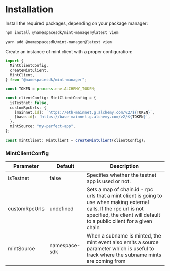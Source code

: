 # Installation

Install the required packages, depending on your package manager:

<Tabs>
<Tab title="Npm">

```bash
npm install @namespacesdk/mint-manager@latest viem
```

</Tab>
<Tab title="Yarn">

```bash
yarn add @namespacesdk/mint-manager@latest viem
```

</Tab>
</Tabs>

Create an instance of mint client with a proper configuration:

```typescript
import {
  MintClientConfig,
  createMintClient,
  MintClient,
} from "@namespacesdk/mint-manager";

const TOKEN = process.env.ALCHEMY_TOKEN;

const clientConfig: MintClientConfig = {
  isTestnet: false,
  customRpcUrls: {
    [mainnet.id]: `https://eth-mainnet.g.alchemy.com/v2/${TOKEN}`,
    [base.id]: `https://base-mainnet.g.alchemy.com/v2/${TOKEN}`,
  },
  mintSource: "my-perfect-app",
};

const mintClient: MintClient = createMintClient(clientConfig);
```

### MintClientConfig

| Parameter     | Default       | Description                                                                                                                                                                                    |
| ------------- | ------------- | ---------------------------------------------------------------------------------------------------------------------------------------------------------------------------------------------- |
| isTestnet     | false         | Specifies whether the testnet app is used or not.                                                                                                                                              |
| customRpcUrls | undefined     | Sets a map of chain.id - rpc urls that a mint client is going to use when making external calls. If the rpc url is not specified, the client will default to a public client for a given chain |
| mintSource    | namespace-sdk | When a subname is minted, the mint event also emits a source parameter which is useful to track where the subname mints are coming from                                                        |
